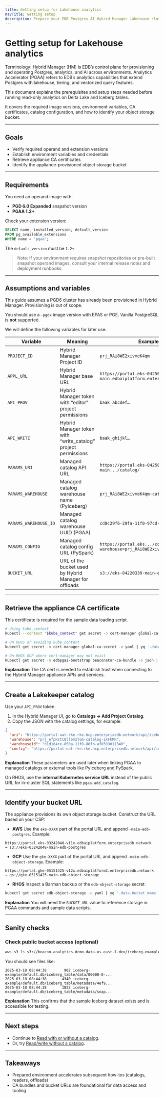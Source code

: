 ```yaml
---
title: Getting setup for Lakehouse analytics
navTitle: Getting setup
description: Prepare your EDB Postgres AI Hybrid Manager Lakehouse cluster for read-only analytics on Delta Lake and Iceberg datasets.
---
```


# Getting setup for Lakehouse analytics

Terminology: Hybrid Manager (HM) is EDB’s control plane for provisioning and operating Postgres, analytics, and AI across environments. Analytics Accelerator (PGAA) refers to EDB’s analytics capabilities that extend Postgres with lakehouse, tiering, and vectorized query features.

This document explains the prerequisites and setup steps needed before running read-only analytics on Delta Lake and Iceberg tables.

It covers the required image versions, environment variables, CA certificates, catalog configuration, and how to identify your object storage bucket.

---

## Goals

- Verify required operand and extension versions
- Establish environment variables and credentials
- Retrieve appliance CA certificates
- Identify the appliance-provisioned object storage bucket

---
## Requirements

You need an operand image with:

- **PGD 6.0 Expanded** snapshot version
- **PGAA 1.2+**

Check your extension version:

```sql
SELECT name, installed_version, default_version
FROM pg_available_extensions
WHERE name = 'pgaa';
````

The `default_version` must be `1.2+`.

> Note: If your environment requires snapshot repositories or pre-built snapshot operand images, consult your internal release notes and deployment runbooks.

---

## Assumptions and variables

This guide assumes a PGD6 cluster has already been provisioned in Hybrid Manager. Provisioning is out of scope.

You should use a `-pgdx` image version with EPAS or PGE. Vanilla PostgreSQL is **not** supported.

We will define the following variables for later use:

| Variable              | Meaning                                             | Example                                                               |
| --------------------- | --------------------------------------------------- | --------------------------------------------------------------------- |
| `PROJECT_ID`          | Hybrid Manager Project ID                            | `prj_RAi8WE2xivmeK4qm`                                                |
| `APPL_URL`            | Hybrid Manager base URL                              | `https://portal.eks-04250637-main.edbaiplatform.enterprisedb.network` |
| `API_PROV`            | Hybrid Manager token with “editor” project permissions         | `baak_abcdef…`                                                        |
| `API_WRITE`           | Hybrid Manager token with “write\_catalog” project permissions | `baak_ghijkl…`                                                        |
| `PARAMS_URI`          | Managed catalog API URL                             | `https://portal.eks-04250637-main.../catalog/`                        |
| `PARAMS_WAREHOUSE`    | Managed catalog warehouse name (PyIceberg)          | `prj_RAi8WE2xivmeK4qm-catalog`                                        |
| `PARAMS_WAREHOUSE_ID` | Managed catalog warehouse UUID (PGAA)               | `cd8c29f6-20fa-11f0-97cd-cfc1662c48a8`                                |
| `PARAMS_CONFIG`       | Managed catalog config URL (PySpark)                | `https://portal.eks.../config?warehouse=prj_RAi8WE2xivmeK4qm-catalog` |
| `BUCKET_URL`          | URL of the bucket used by Hybrid Manager for offloads | `s3://eks-04220339-main-edb-postgres`                                 |

---

## Retrieve the appliance CA certificate

This certificate is required for the sample data loading script.

```bash
# Using kube_context
kubectl --context "$kube_context" get secret -n cert-manager global-ca-secret -o yaml | yq '.data."ca.crt"' | base64 -d > ca.crt

# On RHOS or avoiding kube_context
kubectl get secret -n cert-manager global-ca-secret -o yaml | yq '.data."ca.crt"' | base64 -d > ca.crt

# On RHOS GCP where cert-manager may not exist
kubectl get secret -n edbpgai-bootstrap beaconator-ca-bundle -o json | jq -r '.data."public.crt"' | base64 --decode > ca.crt
```

**Explanation**
The CA cert is needed to establish trust when connecting to the Hybrid Manager appliance APIs and services.

---

## Create a Lakekeeper catalog

Use your `API_PROV` token:

1. In the Hybrid Manager UI, go to **Catalogs → Add Project Catalog**.
2. Copy the JSON with the catalog settings, for example:

```json
{
  "uri": "https://portal-uat-rke.rke.hcp.enterprisedb.network/api/iceberg/prj_efpRstCQll6m2lGm",
  "warehouse": "prj_efpRstCQll6m2lGm-catalog-iXFkMR",
  "warehouseId": "d1d1d4ce-850a-11f0-88fb-af8509011340",
  "config": "https://portal-uat-rke.rke.hcp.enterprisedb.network/api/iceberg/prj_efpRstCQll6m2lGm/v1/config?warehouse=prj_efpRstCQll6m2lGm-catalog-iXFkMR"
}
```

**Explanation**
These parameters are used later when linking PGAA to managed catalogs or external tools like PyIceberg and PySpark.

On RHOS, use the **internal Kubernetes service URL** instead of the public URL for in-cluster SQL statements like `pgaa.add_catalog`.

---

## Identify your bucket URL

The appliance provisions its own object storage bucket. Construct the URL based on your CSP:

* **AWS**
Use the `eks-XXXX` part of the portal URL and append `-main-edb-postgres`.
Example:

```
https://portal.eks-03242048-v11x.edbaiplatform.enterprisedb.network
→ s3://eks-03242048-main-edb-postgres
  ```

* **GCP**
Use the `gke-XXXX` part of the portal URL and append `-main-edb-object-storage`.
Example:

```
https://portal.gke-05151425-v12x.edbaiplatform2.enterprisedb.network
→ gs://gke-05151425-main-edb-object-storage
  ```

* **RHOS**
Inspect a Barman backup or the `edb-object-storage` secret:

```bash
kubectl get secret edb-object-storage -o yaml | yq '.data.bucket_name' | base64 -d
  ```

**Explanation**
You will need the `BUCKET_URL` value to reference storage in PGAA commands and sample data scripts.

---

## Sanity checks

### Check public bucket access (optional)

```bash
aws s3 ls s3://beacon-analytics-demo-data-us-east-1-dev/iceberg-example/default.db --recursive --no-sign-request
```

You should see files like:

```
2025-03-18 08:44:38        902 iceberg-example/default.db/iceberg_table/data/00000-0-...
2025-03-18 08:44:38       4340 iceberg-example/default.db/iceberg_table/metadata/4ef9...
2025-03-18 08:44:38       1823 iceberg-example/default.db/iceberg_table/metadata/snap...
```

**Explanation**
This confirms that the sample Iceberg dataset exists and is accessible for testing.

---

## Next steps

* Continue to [Read with or without a catalog](/edb-postgres-ai/1.3/analytics/how-to-lakehouse-read-with-without-catalog).
* Or, try [Read/write without a catalog](/edb-postgres-ai/1.3/analytics/how-to-read-write-without-catalog).

---

## Takeaways

- Prepared environment accelerates subsequent how-tos (catalogs, readers, offloads)
- CA bundles and bucket URLs are foundational for data access and tooling
